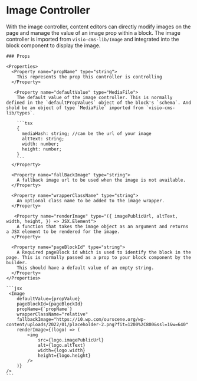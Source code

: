 # Image Controller
With the image controller, content editors can directly modify images on the page and manage the value of an image prop within a block. The image controller is imported from `visio-cms-lib/Image` and integrated into the block component to display the image.
<Row>
  <Col>

    ### Props

    <Properties>
      <Property name="propName" type="string">
        This represents the prop this controller is controlling
      </Property>

       <Property name="defaultValue" type="MediaFile">
        The default value of the image controller. This is normally defined in the `defaultPropValues` object of the block's `schema`. And shold be an object of type `MediaFile` imported from `visio-cms-lib/types`.

        ```tsx
        {
          mediaHash: string; //can be the url of your image
          altText: string;
          width: number;
          height: number;
        }
        ```
      </Property>

      <Property name="fallBackImage" type="string">
        A fallback image url to be used when the image is not available.
      </Property>

      <Property name="wrapperClassName" type="string">
        An optional class name to be added to the image wrapper.
      </Property>

       <Property name="renderImage" type="({ imagePublicUrl, altText, width, height, }) => JSX.Element">
        A function that takes the image object as an argument and returns a JSX element to be rendered for the image.
      </Property>

      <Property name="pageBlockId" type="string">
        A Required pageBlock id which is used to identify the block in the page. This is normally passed as a prop to your block component by the builder.
        This should have a default value of an empty string.
      </Property>
    </Properties>

  </Col>
  <Col sticky>

    ```jsx
     <Image
        defaultValue={propValue}
        pageBlockId={pageBlockId}
        propName={`propName`}
        wrapperClassName="relative"
        fallbackImage="https://i0.wp.com/ourscene.org/wp-content/uploads/2022/01/placeholder-2.png?fit=1200%2C800&ssl=1&w=640"
        renderImage={(logo) => (
            <img
                src={logo.imagePublicUrl}
                alt={logo.altText}
                width={logo.width}
                height={logo.height}
            />
        )}
    />
    ```

  </Col>
</Row>